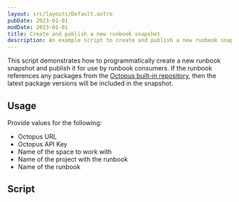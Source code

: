 ```yaml
---
layout: src/layouts/Default.astro
pubDate: 2023-01-01
modDate: 2023-01-01
title: Create and publish a new runbook snapshot
description: An example script to create and publish a new runbook snapshot
---
```


This script demonstrates how to programmatically create a new runbook snapshot and publish it for use by runbook consumers. If the runbook references any packages from the [Octopus built-in repository](/docs/packaging-applications/package-repositories/built-in-repository), then the latest package versions will be included in the snapshot.

## Usage

Provide values for the following:

- Octopus URL
- Octopus API Key
- Name of the space to work with
- Name of the project with the runbook
- Name of the runbook

## Script

<CreateAndPublishRunbookScripts />
